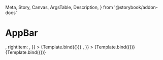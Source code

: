   Meta,
  Story,
  Canvas,
  ArgsTable,
  Description,
} from '@storybook/addon-docs'


<Meta title="Components/AppBar" argTypes={{}} />

# AppBar

<Description of={AppBar} />


<Canvas isColumn>
  <Story
    name="AppBar with left and right icons"
    args={{
      title: 'Appbar header',
      leftItem: <Icons.Property />,
      rightItem: <Icons.Property />,
    }}
  >
    {Template.bind({})}
  </Story>
  <Story
    name="AppBar with title and left icon"
    args={{
      title: 'Appbar header',
      leftItem: <Icons.Property />,
    }}
  >
    {Template.bind({})}
  </Story>
  <Story
    name="AppBar with title only"
    args={{
      title: 'Header title',
    }}
  >
    {Template.bind({})}
  </Story>
</Canvas>

<ArgsTable of={AppBar} />
